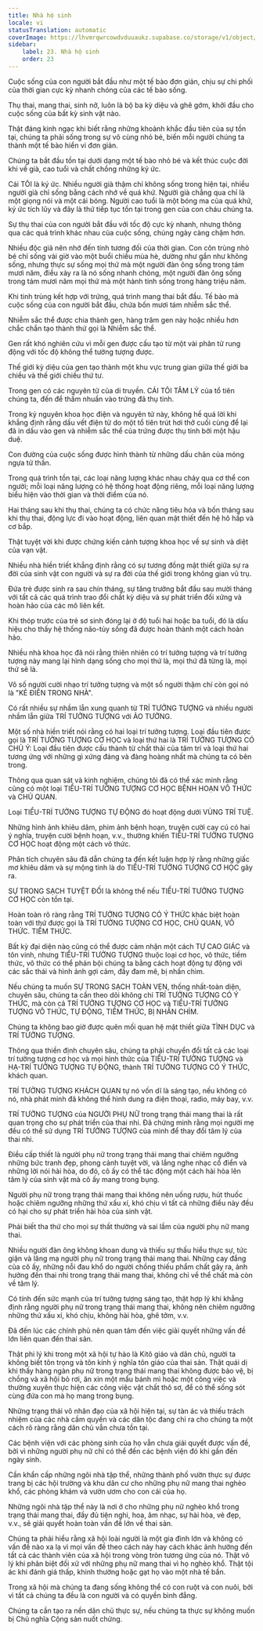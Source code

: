 ```yaml
---
title: Nhà hộ sinh
locale: vi
statusTranslation: automatic
coverImage: https://lhvmrqwrcowdvduuaukz.supabase.co/storage/v1/object/public/strapi-uploads/small_cover-educacion-fundamental.webp-2d51a7828a2b1309555be27f7e2a61a0.webp
sidebar:
    label: 23. Nhà hộ sinh
    order: 23
---
```

Cuộc sống của con người bắt đầu như một tế bào đơn giản, chịu sự chi phối của thời gian cực kỳ nhanh chóng của các tế bào sống.

Thụ thai, mang thai, sinh nở, luôn là bộ ba kỳ diệu và ghê gớm, khởi đầu cho cuộc sống của bất kỳ sinh vật nào.

Thật đáng kinh ngạc khi biết rằng những khoảnh khắc đầu tiên của sự tồn tại, chúng ta phải sống trong sự vô cùng nhỏ bé, biến mỗi người chúng ta thành một tế bào hiển vi đơn giản.

Chúng ta bắt đầu tồn tại dưới dạng một tế bào nhỏ bé và kết thúc cuộc đời khi về già, cao tuổi và chất chồng những ký ức.

Cái TÔI là ký ức. Nhiều người già thậm chí không sống trong hiện tại, nhiều người già chỉ sống bằng cách nhớ về quá khứ. Người già chẳng qua chỉ là một giọng nói và một cái bóng. Người cao tuổi là một bóng ma của quá khứ, ký ức tích lũy và đây là thứ tiếp tục tồn tại trong gen của con cháu chúng ta.

Sự thụ thai của con người bắt đầu với tốc độ cực kỳ nhanh, nhưng thông qua các quá trình khác nhau của cuộc sống, chúng ngày càng chậm hơn.

Nhiều độc giả nên nhớ đến tính tương đối của thời gian. Con côn trùng nhỏ bé chỉ sống vài giờ vào một buổi chiều mùa hè, dường như gần như không sống, nhưng thực sự sống mọi thứ mà một người đàn ông sống trong tám mươi năm, điều xảy ra là nó sống nhanh chóng, một người đàn ông sống trong tám mươi năm mọi thứ mà một hành tinh sống trong hàng triệu năm.

Khi tinh trùng kết hợp với trứng, quá trình mang thai bắt đầu. Tế bào mà cuộc sống của con người bắt đầu, chứa bốn mươi tám nhiễm sắc thể.

Nhiễm sắc thể được chia thành gen, hàng trăm gen này hoặc nhiều hơn chắc chắn tạo thành thứ gọi là Nhiễm sắc thể.

Gen rất khó nghiên cứu vì mỗi gen được cấu tạo từ một vài phân tử rung động với tốc độ không thể tưởng tượng được.

Thế giới kỳ diệu của gen tạo thành một khu vực trung gian giữa thế giới ba chiều và thế giới chiều thứ tư.

Trong gen có các nguyên tử của di truyền. CÁI TÔI TÂM LÝ của tổ tiên chúng ta, đến để thấm nhuần vào trứng đã thụ tinh.

Trong kỷ nguyên khoa học điện và nguyên tử này, không hề quá lời khi khẳng định rằng dấu vết điện từ do một tổ tiên trút hơi thở cuối cùng để lại đã in dấu vào gen và nhiễm sắc thể của trứng được thụ tinh bởi một hậu duệ.

Con đường của cuộc sống được hình thành từ những dấu chân của móng ngựa tử thần.

Trong quá trình tồn tại, các loại năng lượng khác nhau chảy qua cơ thể con người; mỗi loại năng lượng có hệ thống hoạt động riêng, mỗi loại năng lượng biểu hiện vào thời gian và thời điểm của nó.

Hai tháng sau khi thụ thai, chúng ta có chức năng tiêu hóa và bốn tháng sau khi thụ thai, động lực đi vào hoạt động, liên quan mật thiết đến hệ hô hấp và cơ bắp.

Thật tuyệt vời khi được chứng kiến cảnh tượng khoa học về sự sinh và diệt của vạn vật.

Nhiều nhà hiền triết khẳng định rằng có sự tương đồng mật thiết giữa sự ra đời của sinh vật con người và sự ra đời của thế giới trong không gian vũ trụ.

Đứa trẻ được sinh ra sau chín tháng, sự tăng trưởng bắt đầu sau mười tháng với tất cả các quá trình trao đổi chất kỳ diệu và sự phát triển đối xứng và hoàn hảo của các mô liên kết.

Khi thóp trước của trẻ sơ sinh đóng lại ở độ tuổi hai hoặc ba tuổi, đó là dấu hiệu cho thấy hệ thống não-tủy sống đã được hoàn thành một cách hoàn hảo.

Nhiều nhà khoa học đã nói rằng thiên nhiên có trí tưởng tượng và trí tưởng tượng này mang lại hình dạng sống cho mọi thứ là, mọi thứ đã từng là, mọi thứ sẽ là.

Vô số người cười nhạo trí tưởng tượng và một số người thậm chí còn gọi nó là "KẺ ĐIÊN TRONG NHÀ".

Có rất nhiều sự nhầm lẫn xung quanh từ TRÍ TƯỞNG TƯỢNG và nhiều người nhầm lẫn giữa TRÍ TƯỞNG TƯỢNG với ẢO TƯỞNG.

Một số nhà hiền triết nói rằng có hai loại trí tưởng tượng. Loại đầu tiên được gọi là TRÍ TƯỞNG TƯỢNG CƠ HỌC và loại thứ hai là TRÍ TƯỞNG TƯỢNG CÓ CHỦ Ý: Loại đầu tiên được cấu thành từ chất thải của tâm trí và loại thứ hai tương ứng với những gì xứng đáng và đàng hoàng nhất mà chúng ta có bên trong.

Thông qua quan sát và kinh nghiệm, chúng tôi đã có thể xác minh rằng cũng có một loại TIỂU-TRÍ TƯỞNG TƯỢNG CƠ HỌC BỆNH HOẠN VÔ THỨC và CHỦ QUAN.

Loại TIỂU-TRÍ TƯỞNG TƯỢNG TỰ ĐỘNG đó hoạt động dưới VÙNG TRÍ TUỆ.

Những hình ảnh khiêu dâm, phim ảnh bệnh hoạn, truyện cười cay cú có hai ý nghĩa, truyện cười bệnh hoạn, v.v., thường khiến TIỂU-TRÍ TƯỞNG TƯỢNG CƠ HỌC hoạt động một cách vô thức.

Phân tích chuyên sâu đã dẫn chúng ta đến kết luận hợp lý rằng những giấc mơ khiêu dâm và sự mộng tinh là do TIỂU-TRÍ TƯỞNG TƯỢNG CƠ HỌC gây ra.

SỰ TRONG SẠCH TUYỆT ĐỐI là không thể nếu TIỂU-TRÍ TƯỞNG TƯỢNG CƠ HỌC còn tồn tại.

Hoàn toàn rõ ràng rằng TRÍ TƯỞNG TƯỢNG CÓ Ý THỨC khác biệt hoàn toàn với thứ được gọi là TRÍ TƯỞNG TƯỢNG CƠ HỌC, CHỦ QUAN, VÔ THỨC. TIỀM THỨC.

Bất kỳ đại diện nào cũng có thể được cảm nhận một cách TỰ CAO GIÁC và tôn vinh, nhưng TIỂU-TRÍ TƯỞNG TƯỢNG thuộc loại cơ học, vô thức, tiềm thức, vô thức có thể phản bội chúng ta bằng cách hoạt động tự động với các sắc thái và hình ảnh gợi cảm, đầy đam mê, bị nhấn chìm.

Nếu chúng ta muốn SỰ TRONG SẠCH TOÀN VẸN, thống nhất-toàn diện, chuyên sâu, chúng ta cần theo dõi không chỉ TRÍ TƯỞNG TƯỢNG CÓ Ý THỨC, mà còn cả TRÍ TƯỞNG TƯỢNG CƠ HỌC và TIỂU-TRÍ TƯỞNG TƯỢNG VÔ THỨC, TỰ ĐỘNG, TIỀM THỨC, BỊ NHẤN CHÌM.

Chúng ta không bao giờ được quên mối quan hệ mật thiết giữa TÌNH DỤC và TRÍ TƯỞNG TƯỢNG.

Thông qua thiền định chuyên sâu, chúng ta phải chuyển đổi tất cả các loại trí tưởng tượng cơ học và mọi hình thức của TIỂU-TRÍ TƯỞNG TƯỢNG và HẠ-TRÍ TƯỞNG TƯỢNG TỰ ĐỘNG, thành TRÍ TƯỞNG TƯỢNG CÓ Ý THỨC, khách quan.

TRÍ TƯỞNG TƯỢNG KHÁCH QUAN tự nó vốn dĩ là sáng tạo, nếu không có nó, nhà phát minh đã không thể hình dung ra điện thoại, radio, máy bay, v.v.

TRÍ TƯỞNG TƯỢNG của NGƯỜI PHỤ NỮ trong trạng thái mang thai là rất quan trọng cho sự phát triển của thai nhi. Đã chứng minh rằng mọi người mẹ đều có thể sử dụng TRÍ TƯỞNG TƯỢNG của mình để thay đổi tâm lý của thai nhi.

Điều cấp thiết là người phụ nữ trong trạng thái mang thai chiêm ngưỡng những bức tranh đẹp, phong cảnh tuyệt vời, và lắng nghe nhạc cổ điển và những lời nói hài hòa, do đó, cô ấy có thể tác động một cách hài hòa lên tâm lý của sinh vật mà cô ấy mang trong bụng.

Người phụ nữ trong trạng thái mang thai không nên uống rượu, hút thuốc hoặc chiêm ngưỡng những thứ xấu xí, khó chịu vì tất cả những điều này đều có hại cho sự phát triển hài hòa của sinh vật.

Phải biết tha thứ cho mọi sự thất thường và sai lầm của người phụ nữ mang thai.

Nhiều người đàn ông không khoan dung và thiếu sự thấu hiểu thực sự, tức giận và lăng mạ người phụ nữ trong trạng thái mang thai. Những cay đắng của cô ấy, những nỗi đau khổ do người chồng thiếu phẩm chất gây ra, ảnh hưởng đến thai nhi trong trạng thái mang thai, không chỉ về thể chất mà còn về tâm lý.

Có tính đến sức mạnh của trí tưởng tượng sáng tạo, thật hợp lý khi khẳng định rằng người phụ nữ trong trạng thái mang thai, không nên chiêm ngưỡng những thứ xấu xí, khó chịu, không hài hòa, ghê tởm, v.v.

Đã đến lúc các chính phủ nên quan tâm đến việc giải quyết những vấn đề lớn liên quan đến thai sản.

Thật phi lý khi trong một xã hội tự hào là Kitô giáo và dân chủ, người ta không biết tôn trọng và tôn kính ý nghĩa tôn giáo của thai sản. Thật quái dị khi thấy hàng ngàn phụ nữ trong trạng thái mang thai không được bảo vệ, bị chồng và xã hội bỏ rơi, ăn xin một mẩu bánh mì hoặc một công việc và thường xuyên thực hiện các công việc vật chất thô sơ, để có thể sống sót cùng đứa con mà họ mang trong bụng.

Những trạng thái vô nhân đạo của xã hội hiện tại, sự tàn ác và thiếu trách nhiệm của các nhà cầm quyền và các dân tộc đang chỉ ra cho chúng ta một cách rõ ràng rằng dân chủ vẫn chưa tồn tại.

Các bệnh viện với các phòng sinh của họ vẫn chưa giải quyết được vấn đề, bởi vì những người phụ nữ chỉ có thể đến các bệnh viện đó khi gần đến ngày sinh.

Cần khẩn cấp những ngôi nhà tập thể, những thành phố vườn thực sự được trang bị các hội trường và khu dân cư cho những phụ nữ mang thai nghèo khổ, các phòng khám và vườn ươm cho con cái của họ.

Những ngôi nhà tập thể này là nơi ở cho những phụ nữ nghèo khổ trong trạng thái mang thai, đầy đủ tiện nghi, hoa, âm nhạc, sự hài hòa, vẻ đẹp, v.v., sẽ giải quyết hoàn toàn vấn đề lớn về thai sản.

Chúng ta phải hiểu rằng xã hội loài người là một gia đình lớn và không có vấn đề nào xa lạ vì mọi vấn đề theo cách này hay cách khác ảnh hưởng đến tất cả các thành viên của xã hội trong vòng tròn tương ứng của nó. Thật vô lý khi phân biệt đối xử với những phụ nữ mang thai vì họ nghèo khổ. Thật tội ác khi đánh giá thấp, khinh thường hoặc gạt họ vào một nhà tế bần.

Trong xã hội mà chúng ta đang sống không thể có con ruột và con nuôi, bởi vì tất cả chúng ta đều là con người và có quyền bình đẳng.

Chúng ta cần tạo ra nền dân chủ thực sự, nếu chúng ta thực sự không muốn bị Chủ nghĩa Cộng sản nuốt chửng.

